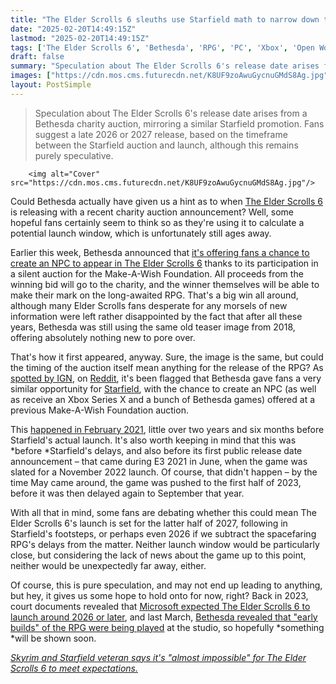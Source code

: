 ```yaml
---
title: "The Elder Scrolls 6 sleuths use Starfield math to narrow down the Skyrim sequel's potential release window, and sorry folks, it's still looking like it's ages away"
date: "2025-02-20T14:49:15Z"
lastmod: "2025-02-20T14:49:15Z"
tags: ['The Elder Scrolls 6', 'Bethesda', 'RPG', 'PC', 'Xbox', 'Open World']
draft: false
summary: "Speculation about The Elder Scrolls 6's release date arises from a Bethesda charity auction, mirroring a similar Starfield promotion.  Fans suggest a late 2026 or 2027 release, based on the timeframe between the Starfield auction and launch, although this remains purely speculative."
images: ["https://cdn.mos.cms.futurecdn.net/K8UF9zoAwuGycnuGMdS8Ag.jpg"]
layout: PostSimple
---
```

> Speculation about The Elder Scrolls 6's release date arises from a Bethesda charity auction, mirroring a similar Starfield promotion.  Fans suggest a late 2026 or 2027 release, based on the timeframe between the Starfield auction and launch, although this remains purely speculative.


        <img alt="Cover" src="https://cdn.mos.cms.futurecdn.net/K8UF9zoAwuGycnuGMdS8Ag.jpg"/>
        
Could Bethesda actually have given us a hint as to when [<u>The Elder Scrolls 6</u>](https://www.gamesradar.com/elder-scrolls-6-release-date-location-news-races/) is releasing with a recent charity auction announcement? Well, some hopeful fans certainly seem to think so as they're using it to calculate a potential launch window, which is unfortunately still ages away.

Earlier this week, Bethesda announced that [<u>it's offering fans a chance to create an NPC to appear in The Elder Scrolls 6</u>](https://www.gamesradar.com/games/the-elder-scrolls/more-than-4-years-after-its-last-elder-scrolls-6-teaser-bethesda-officially-re-acknowledges-the-rpg-using-the-exact-same-picture-we-saw-in-2018/) thanks to its participation in a silent auction for the Make-A-Wish Foundation. All proceeds from the winning bid will go to the charity, and the winner themselves will be able to make their mark on the long-awaited RPG. That's a big win all around, although many Elder Scrolls fans desperate for any morsels of new information were left rather disappointed by the fact that after all these years, Bethesda was still using the same old teaser image from 2018, offering absolutely nothing new to pore over.

That's how it first appeared, anyway. Sure, the image is the same, but could the timing of the auction itself mean anything for the release of the RPG? As [<u>spotted by IGN</u>](https://www.ign.com/articles/information-starved-the-elder-scrolls-6-fans-use-official-create-a-character-competition-to-come-up-with-a-release-date), on [<u>Reddit</u>](https://www.reddit.com/r/TESVI/comments/1is8evx/the_chance_to_design_a_starfield_character_post/?utm_source=share&utm_medium=web3x&utm_name=web3xcss&utm_term=1&utm_content=share_button), it's been flagged that Bethesda gave fans a very similar opportunity for [<u>Starfield</u>](https://www.gamesradar.com/starfield-guide/), with the chance to create an NPC (as well as receive an Xbox Series X and a bunch of Bethesda games) offered at a previous Make-A-Wish Foundation auction.

This [<u>happened in February 2021</u>](https://x.com/BethesdaStudios/status/1364312403144499209), little over two years and six months before Starfield's actual launch. It's also worth keeping in mind that this was *before *Starfield's delays, and also before its first public release date announcement – that came during E3 2021 in June, when the game was slated for a November 2022 launch. Of course, that didn't happen – by the time May came around, the game was pushed to the first half of 2023, before it was then delayed again to September that year.

With all that in mind, some fans are debating whether this could mean The Elder Scrolls 6's launch is set for the latter half of 2027, following in Starfield's footsteps, or perhaps even 2026 if we subtract the spacefaring RPG's delays from the matter. Neither launch window would be particularly close, but considering the lack of news about the game up to this point, neither would be unexpectedly far away, either.

Of course, this is pure speculation, and may not end up leading to anything, but hey, it gives us some hope to hold onto for now, right? Back in 2023, court documents revealed that [<u>Microsoft expected The Elder Scrolls 6 to launch around 2026 or later</u>](https://www.gamesradar.com/the-elder-scrolls-6-wont-be-out-until-at-least-2026/), and last March, [<u>Bethesda revealed that "early builds" of the RPG were being played</u>](https://www.gamesradar.com/early-builds-of-the-elder-scrolls-6-are-being-played-at-bethesda-offering-the-same-joy-excitement-and-promise-of-adventure-as-the-rest-of-the-series-30-year-history/) at the studio, so hopefully *something *will be shown soon.

[<u><em>Skyrim and Starfield veteran says it's "almost impossible" for The Elder Scrolls 6 to meet expectations.</em></u>](https://www.gamesradar.com/games/open-world/skyrim-and-starfield-veteran-says-its-almost-impossible-for-the-elder-scrolls-6-to-meet-expectations/)
        
